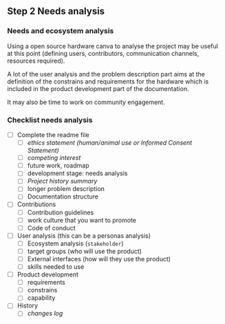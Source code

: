 ## Step 2 Needs analysis {.unnumbered}

### Needs and ecosystem analysis

Using a open source hardware canva to analyse the project may be useful at this point (defining users, contributors, communication channels, resources required).


A lot of the user analysis and the problem description part aims at the definition of the constrains and requirements for the hardware which is included in the product development part of the documentation.

It may also be time to work on community engagement.

### Checklist needs analysis

- [ ] Complete the readme file
  - [ ] *ethics statement (human/animal use or Informed Consent Statement)*
  - [ ] *competing interest*
  - [ ] future work, roadmap
  - [ ] development stage: needs analysis
  - [ ] *Project history summary*
  - [ ] longer problem description 
  - [ ] Documentation structure
  
  
- [ ] Contributions
  - [ ] Contribution guidelines
  - [ ] work culture that you want to promote
  - [ ] Code of conduct  
  

- [ ] User analysis (this can be a personas analysis)
  - [ ] Ecosystem analysis (`stakeholder`)
  - [ ] target groups (who will use the product)
  - [ ] External interfaces (how will they use the product)
  - [ ] skills needed to use
  
- [ ] Product development
  - [ ] requirements
  - [ ] constrains
  - [ ] capability  
  
- [ ] History
  - [ ] *changes log*
  
